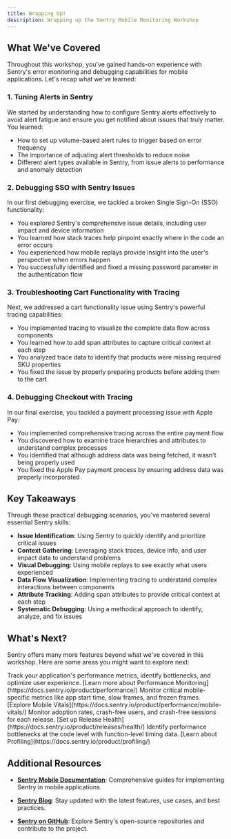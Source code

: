 ```yaml
---
title: Wrapping Up!
description: Wrapping up the Sentry Mobile Monitoring Workshop
---
```



## What We've Covered

Throughout this workshop, you've gained hands-on experience with Sentry's error monitoring and debugging capabilities for mobile applications. Let's recap what we've learned:

### 1. Tuning Alerts in Sentry

We started by understanding how to configure Sentry alerts effectively to avoid alert fatigue and ensure you get notified about issues that truly matter. You learned:

- How to set up volume-based alert rules to trigger based on error frequency
- The importance of adjusting alert thresholds to reduce noise
- Different alert types available in Sentry, from issue alerts to performance and anomaly detection

<ScaledImage 
  src="/assets/img/AlertConfiguration.png" 
  alt="Alert Configuration" 
  size={90}
  caption="Alert Configuration" 
/>


### 2. Debugging SSO with Sentry Issues

In our first debugging exercise, we tackled a broken Single Sign-On (SSO) functionality:

- You explored Sentry's comprehensive issue details, including user impact and device information
- You learned how stack traces help pinpoint exactly where in the code an error occurs
- You experienced how mobile replays provide insight into the user's perspective when errors happen
- You successfully identified and fixed a missing password parameter in the authentication flow

<ScaledImage 
  src="/assets/img/SSOResolved.png" 
  alt="SSO Issue Fixed" 
  size={40}
  caption="Successfully fixed the SSO authentication issue" 
/>

### 3. Troubleshooting Cart Functionality with Tracing

Next, we addressed a cart functionality issue using Sentry's powerful tracing capabilities:

- You implemented tracing to visualize the complete data flow across components
- You learned how to add span attributes to capture critical context at each step
- You analyzed trace data to identify that products were missing required SKU properties
- You fixed the issue by properly preparing products before adding them to the cart

<ScaledImage 
  src="/assets/img/cartAdded.png" 
  alt="Cart Issue Fixed" 
  size={40}
  caption="Successfully fixed the cart functionality" 
/>

### 4. Debugging Checkout with Tracing

In our final exercise, you tackled a payment processing issue with Apple Pay:

- You implemented comprehensive tracing across the entire payment flow
- You discovered how to examine trace hierarchies and attributes to understand complex processes
- You identified that although address data was being fetched, it wasn't being properly used
- You fixed the Apple Pay payment process by ensuring address data was properly incorporated

<ScaledImage 
  src="/assets/img/paymentSuccess.png" 
  alt="Checkout Fixed" 
  size={40}
  caption="Successfully completed payment with Apple Pay" 
/>

## Key Takeaways

Through these practical debugging scenarios, you've mastered several essential Sentry skills:

- **Issue Identification**: Using Sentry to quickly identify and prioritize critical issues
- **Context Gathering**: Leveraging stack traces, device info, and user impact data to understand problems
- **Visual Debugging**: Using mobile replays to see exactly what users experienced
- **Data Flow Visualization**: Implementing tracing to understand complex interactions between components
- **Attribute Tracking**: Adding span attributes to provide critical context at each step
- **Systematic Debugging**: Using a methodical approach to identify, analyze, and fix issues

## What's Next?

Sentry offers many more features beyond what we've covered in this workshop. Here are some areas you might want to explore next:

<CardGrid>
  <Card title="Performance Monitoring" icon="rocket">
    Track your application's performance metrics, identify bottlenecks, and optimize user experience.
    [Learn more about Performance Monitoring](https://docs.sentry.io/product/performance/)
  </Card>

  <Card title="Mobile Vitals" icon="mobile">
    Monitor critical mobile-specific metrics like app start time, slow frames, and frozen frames.
    [Explore Mobile Vitals](https://docs.sentry.io/product/performance/mobile-vitals/)
  </Card>

  <Card title="Release Health" icon="check">
    Monitor adoption rates, crash-free users, and crash-free sessions for each release.
    [Set up Release Health](https://docs.sentry.io/product/releases/health/)
  </Card>

  <Card title="Profiling" icon="chart">
    Identify performance bottlenecks at the code level with function-level timing data.
    [Learn about Profiling](https://docs.sentry.io/product/profiling/)
  </Card>
</CardGrid>

## Additional Resources

- **[Sentry Mobile Documentation](https://docs.sentry.io/platforms/react-native/)**: Comprehensive guides for implementing Sentry in mobile applications.

- **[Sentry Blog](https://sentry.io/blog/)**: Stay updated with the latest features, use cases, and best practices.

- **[Sentry on GitHub](https://github.com/getsentry)**: Explore Sentry's open-source repositories and contribute to the project.
